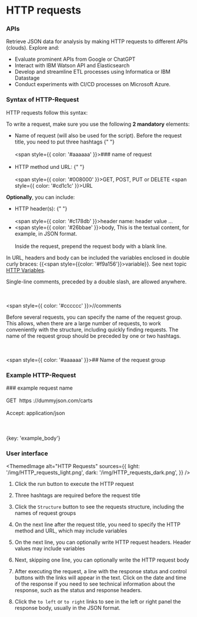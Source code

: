 # HTTP requests

### APIs

Retrieve JSON data for analysis by making HTTP requests to different APIs (clouds). Explore and:

- Evaluate prominent APIs from Google or ChatGPT
- Interact with IBM Watson API and Elasticsearch
- Develop and streamline ETL processes using Informatica or IBM Datastage
- Conduct experiments with CI/CD processes on Microsoft Azure.

### Syntax of HTTP-Request

HTTP requests follow this syntax:

To write a request, make sure you use the following **2 mandatory** elements:

- Name of request (will also be used for the script).
  Before the request title, you need to put three hashtags
  {" "}
  <br></br>
  <span style={{ color: '#aaaaaa' }}>### name of request</span>
  <br></br>
- HTTP method und URL:
  {" "}
  <br></br>
  <span style={{ color: '#008000' }}>GET, POST, PUT or DELETE</span>
  <span style={{ color: '#cd1c1c' }}>URL</span>

**Optionally**, you can include:

- HTTP header(s):
  {" "}
  <br></br>
  <span style={{ color: '#c178db' }}>header name: header value ...</span>
- <span style={{ color: '#26bbae' }}>body</span>, This is the textual content,
  for example, in JSON format.<br></br>
  Inside the request, prepend the request body with a blank line.

In URL, headers and body can be included the variables enclosed in double curly braces:
&#123;&#123;<span style={{color: '#f9a156'}}>variable</span>&#125;&#125;. See next topic [HTTP Variables](HTTP%20Variables).

Single-line comments, preceded by a double slash, are allowed anywhere.

<br></br>
<span style={{ color: '#cccccc' }}>//comments</span>

Before several requests, you can specify the name of the request group.
This allows, when there are a large number of requests,
to work conveniently with the structure, including quickly finding requests.
The name of the request group should be preceded by one or two hashtags.

<br></br>
<span style={{ color: '#aaaaaa' }}>## Name of the request group</span>

### Example HTTP-Request

<span>
  <span style={{ color: '#aaaaaa' }}>### example request name</span>
  <br></br>
  <span style={{ color: '#008000' }}>GET</span>&nbsp;
  <span style={{ color: '#cd1c1c' }}>https</span>
  <span style={{ color: '#cd1c1c' }}>://dummyjson.com/carts</span>
  <br></br>
  <span style={{ color: '#c178db' }}>Accept: application/json</span>
  <br></br>
  <br></br>
  <span style={{ color: '#26bbae' }}>&#123;key: 'example_body'&#125;</span>
</span>

### User interface


<ThemedImage
  alt="HTTP Requests"
  sources={{
    light: '/img/HTTP_requests_light.png',
    dark: '/img/HTTP_requests_dark.png',
  }}
/>

1. Click the run button to execute the HTTP request

2. Three hashtags are required before the request title

3. Click the `Structure` button to see the requests structure, including the names of request groups

4. On the next line after the request title, you need to specify the HTTP method and URL, which may include variables

5. On the next line, you can optionally write HTTP request headers. Header values may include variables

6. Next, skipping one line, you can optionally write the HTTP request body

7. After executing the request, a line with the response status and control buttons with the links will appear in the text.
   Click on the date and time of the response if you need to see technical information about the response, such as the status and response headers.

8. Click the `to left` or `to right` links to see in the left or right panel the response body, usually in the JSON format.
